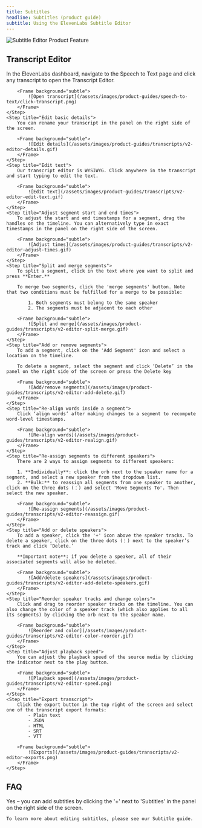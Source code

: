 ```yaml
---
title: Subtitles
headline: Subtitles (product guide)
subtitle: Using the ElevenLabs Subtitle Editor
---
```


<img
  src="/assets/images/product-guides/subtitles/subtitles-landing.png"
  alt="Subtitle Editor Product Feature"
  className="w-full rounded-lg"
/>

## Transcript Editor

<Steps>
    <Step title="Open transcript">
        In the ElevenLabs dashboard, navigate to the Speech to Text page and click any transcript to open the Transcript Editor.

        <Frame background="subtle">
            ![Open transcript](/assets/images/product-guides/speech-to-text/click-transcript.png)
        </Frame>
    </Step>
    <Step title="Edit basic details">
        You can rename your transcript in the panel on the right side of the screen.

        <Frame background="subtle">
            ![Edit details](/assets/images/product-guides/transcripts/v2-editor-details.gif)
        </Frame>
    </Step>
    <Step title="Edit text">
        Our transcript editor is WYSIWYG. Click anywhere in the transcript and start typing to edit the text.

        <Frame background="subtle">
            ![Edit text](/assets/images/product-guides/transcripts/v2-editor-edit-text.gif)
        </Frame>
    </Step>
    <Step title="Adjust segment start and end times">
        To adjust the start and end timestamps for a segment, drag the handles on the timeline. You can alternatively type in exact timestamps in the panel on the right side of the screen.

        <Frame background="subtle">
            ![Adjust times](/assets/images/product-guides/transcripts/v2-editor-adjust-times.gif)
        </Frame>
    </Step>
    <Step title="Split and merge segments">
        To split a segment, click in the text where you want to split and press **Enter.**

        To merge two segments, click the 'merge segments' button. Note that two conditions must be fulfilled for a merge to be possible:

            1. Both segments must belong to the same speaker
            2. The segments must be adjacent to each other

        <Frame background="subtle">
            ![Split and merge](/assets/images/product-guides/transcripts/v2-editor-split-merge.gif)
        </Frame>
    </Step>
    <Step title="Add or remove segments">
        To add a segment, click on the 'Add Segment' icon and select a location on the timeline.

        To delete a segment, select the segment and click ‘Delete’ in the panel on the right side of the screen or press the Delete key

        <Frame background="subtle">
            ![Add/remove segments](/assets/images/product-guides/transcripts/v2-editor-add-delete.gif)
        </Frame>
    </Step>
    <Step title="Re-align words inside a segment">
        Click ‘align words’ after making changes to a segment to recompute word-level timestamps.

        <Frame background="subtle">
            ![Re-align words](/assets/images/product-guides/transcripts/v2-editor-realign.gif)
        </Frame>
    </Step>
    <Step title="Re-assign segments to different speakers">
        There are 2 ways to assign segments to different speakers:

        1. **Individually**: click the orb next to the speaker name for a segment, and select a new speaker from the dropdown list.
        2. **Bulk:** to reassign all segments from one speaker to another, click on the three dots (⋮) and select 'Move Segments To'. Then select the new speaker.

        <Frame background="subtle">
            ![Re-assign segments](/assets/images/product-guides/transcripts/v2-editor-reassign.gif)
        </Frame>
    </Step>
    <Step title="Add or delete speakers">
        To add a speaker, click the '+' icon above the speaker tracks. To delete a speaker, click on the three dots (⋮) next to the speaker’s track and click ‘Delete.’

        **Important note**: if you delete a speaker, all of their associated segments will also be deleted.

        <Frame background="subtle">
            ![Add/delete speakers](/assets/images/product-guides/transcripts/v2-editor-add-delete-speakers.gif)
        </Frame>
    </Step>
    <Step title="Reorder speaker tracks and change colors">
        Click and drag to reorder speaker tracks on the timeline. You can also change the color of a speaker track (which also applies to all its segments) by clicking the orb next to the speaker name.

        <Frame background="subtle">
            ![Reorder and color](/assets/images/product-guides/transcripts/v2-editor-color-reorder.gif)
        </Frame>
    </Step>
    <Step title="Adjust playback speed">
        You can adjust the playback speed of the source media by clicking the indicator next to the play button.

        <Frame background="subtle">
            ![Playback speed](/assets/images/product-guides/transcripts/v2-editor-speed.png)
        </Frame>
    </Step>
    <Step title="Export transcript">
        Click the export button in the top right of the screen and select one of the transcript export formats:
            - Plain text
            - JSON
            - HTML
            - SRT
            - VTT

        <Frame background="subtle">
            ![Exports](/assets/images/product-guides/transcripts/v2-editor-exports.png)
        </Frame>
    </Step>

</Steps>

## FAQ

<AccordionGroup>
  <Accordion title="Does the transcript editor also support subtitles?">
    Yes – you can add subtitles by clicking the '+' next to 'Subtitles' in the panel on the right
    side of the screen.

    To learn more about editing subtitles, please see our Subtitle guide.

  </Accordion>
</AccordionGroup>
